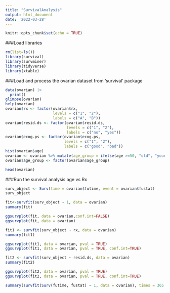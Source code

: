 ```yaml
---
title: "SurvivalAnalysis"
output: html_document
date: '2022-03-28'
---
```


```r
knitr::opts_chunk$set(echo = TRUE)
```

###Load libraries

```r
rm(list=ls())
library(survival)
library(survminer)
library(tidyverse)
library(xtable)
```

###Load and process the ovarian dataset from 'survival' package
```r
data(ovarian) |>
  print()
glimpse(ovarian)
help(ovarian)
ovarian$rx <- factor(ovarian$rx, 
                     levels = c("1", "2"), 
                     labels = c("A", "B"))
ovarian$resid.ds <- factor(ovarian$resid.ds, 
                           levels = c("1", "2"), 
                           labels = c("no", "yes"))
ovarian$ecog.ps <- factor(ovarian$ecog.ps, 
                          levels = c("1", "2"), 
                          labels = c("good", "bad"))
hist(ovarian$age)
ovarian <- ovarian %>% mutate(age_group = ifelse(age >=50, "old", "young"))
ovarian$age_group <- factor(ovarian$age_group)
```

```r
head(ovarian)
```


###Run the survival analysis age vs Rx

```r
surv_object <- Surv(time = ovarian$futime, event = ovarian$fustat)
surv_object 
```

```r
fit<-survfit(surv_object ~ 1, data = ovarian)
summary(fit)

ggsurvplot(fit, data = ovarian,conf.int=FALSE)
ggsurvplot(fit, data = ovarian)
```

```r
fit1 <- survfit(surv_object ~ rx, data = ovarian)
summary(fit1)

ggsurvplot(fit1, data = ovarian, pval = TRUE)
ggsurvplot(fit1, data = ovarian, pval = TRUE, conf.int=TRUE)

```

```r

fit2 <- survfit(surv_object ~ resid.ds, data = ovarian)
summary(fit2)

ggsurvplot(fit2, data = ovarian, pval = TRUE)
ggsurvplot(fit2, data = ovarian, pval = TRUE, conf.int=TRUE)
```

```r
summary(survfit(Surv(futime, fustat) ~ 1, data = ovarian), times = 365.25)
```







